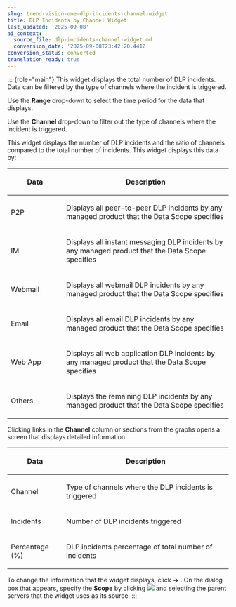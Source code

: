 ```yaml
---
slug: trend-vision-one-dlp-incidents-channel-widget
title: DLP Incidents by Channel Widget
last_updated: '2025-09-08'
ai_context:
  source_file: dlp-incidents-channel-widget.md
  conversion_date: '2025-09-08T23:42:20.441Z'
conversion_status: converted
translation_ready: true
---
```


::: {role="main"}
This widget displays the total number of DLP incidents. Data can be filtered by the type of channels where the incident is triggered.

Use the **Range** drop-down to select the time period for the data that displays.

Use the **Channel** drop-down to filter out the type of channels where the incident is triggered.

This widget displays the number of DLP incidents and the ratio of channels compared to the total number of incidents. This widget displays this data by:

<table>
<colgroup>
<col style="width: 25%" />
<col style="width: 75%" />
</colgroup>
<thead>
<tr>
<th><p>Data</p></th>
<th><p>Description</p></th>
</tr>
</thead>
<tbody>
<tr>
<td><p>P2P</p></td>
<td><p>Displays all peer-to-peer DLP incidents by any managed product that the Data Scope specifies</p></td>
</tr>
<tr>
<td><p>IM</p></td>
<td><p>Displays all instant messaging DLP incidents by any managed product that the Data Scope specifies</p></td>
</tr>
<tr>
<td><p>Webmail</p></td>
<td><p>Displays all webmail DLP incidents by any managed product that the Data Scope specifies</p></td>
</tr>
<tr>
<td><p>Email</p></td>
<td><p>Displays all email DLP incidents by any managed product that the Data Scope specifies</p></td>
</tr>
<tr>
<td><p>Web App</p></td>
<td><p>Displays all web application DLP incidents by any managed product that the Data Scope specifies</p></td>
</tr>
<tr>
<td><p>Others</p></td>
<td><p>Displays the remaining DLP incidents by any managed product that the Data Scope specifies</p></td>
</tr>
</tbody>
</table>

Clicking links in the **Channel** column or sections from the graphs opens a screen that displays detailed information.

<table>
<colgroup>
<col style="width: 25%" />
<col style="width: 75%" />
</colgroup>
<thead>
<tr>
<th><p>Data</p></th>
<th><p>Description</p></th>
</tr>
</thead>
<tbody>
<tr>
<td><p>Channel</p></td>
<td><p>Type of channels where the DLP incidents is triggered</p></td>
</tr>
<tr>
<td><p>Incidents</p></td>
<td><p>Number of DLP incidents triggered</p></td>
</tr>
<tr>
<td><p>Percentage (%)</p></td>
<td><p>DLP incidents percentage of total number of incidents</p></td>
</tr>
</tbody>
</table>

To change the information that the widget displays, click **→** . On the dialog box that appears, specify the **Scope** by clicking ![](/images/w_scope=GUID-D4EAF8B9-EAFF-46C3-94FC-CA65467035B5=1=en-us=Low.webp) and selecting the parent servers that the widget uses as its source.
:::
